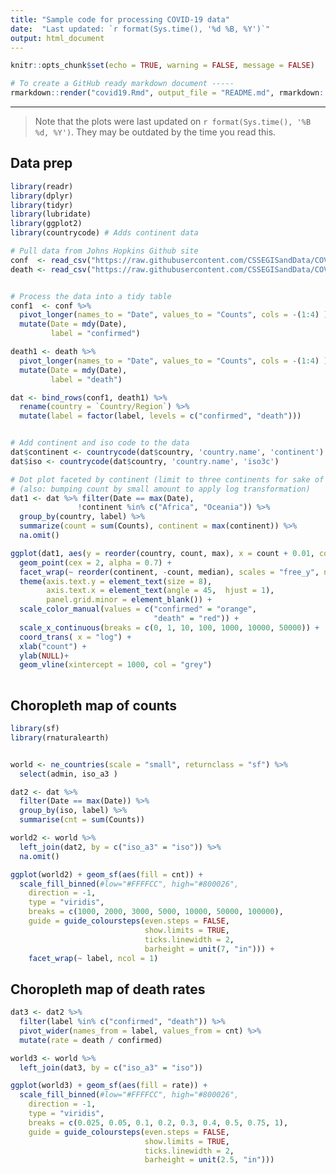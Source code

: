 ---
title: "Sample code for processing COVID-19 data"
date:  "Last updated: `r format(Sys.time(), '%d %B, %Y')`"
output: html_document
---

```{r setup, include=FALSE}
knitr::opts_chunk$set(echo = TRUE, warning = FALSE, message = FALSE)
```

```{r eval = FALSE, echo = FALSE}
# To create a GitHub ready markdown document -----
rmarkdown::render("covid19.Rmd", output_file = "README.md", rmarkdown::md_document(variant = "markdown_github"))
```

-----

> Note that the plots were last updated on `r format(Sys.time(), '%B %d, %Y')`. They may be outdated by the time you read this.


## Data prep

```{r}

library(readr)
library(dplyr)
library(tidyr)
library(lubridate)
library(ggplot2)
library(countrycode) # Adds continent data

# Pull data from Johns Hopkins Github site
conf  <- read_csv("https://raw.githubusercontent.com/CSSEGISandData/COVID-19/master/csse_covid_19_data/csse_covid_19_time_series/time_series_covid19_confirmed_global.csv")
death <- read_csv("https://raw.githubusercontent.com/CSSEGISandData/COVID-19/master/csse_covid_19_data/csse_covid_19_time_series/time_series_covid19_deaths_global.csv")


# Process the data into a tidy table
conf1  <- conf %>% 
  pivot_longer(names_to = "Date", values_to = "Counts", cols = -(1:4) ) %>% 
  mutate(Date = mdy(Date),
         label = "confirmed")

death1 <- death %>% 
  pivot_longer(names_to = "Date", values_to = "Counts", cols = -(1:4) ) %>% 
  mutate(Date = mdy(Date),
         label = "death")

dat <- bind_rows(conf1, death1) %>% 
  rename(country = `Country/Region`) %>% 
  mutate(label = factor(label, levels = c("confirmed", "death")))


# Add continent and iso code to the data
dat$continent <- countrycode(dat$country, 'country.name', 'continent')
dat$iso <- countrycode(dat$country, 'country.name', 'iso3c')
```



```{r fig.height = 6, fig.width = 11}
# Dot plot faceted by continent (limit to three continents for sake of fig size)
# (also: bumping count by small amount to apply log transformation)
dat1 <- dat %>% filter(Date == max(Date),
               !continent %in% c("Africa", "Oceania")) %>% 
  group_by(country, label) %>% 
  summarize(count = sum(Counts), continent = max(continent)) %>% 
  na.omit()

ggplot(dat1, aes(y = reorder(country, count, max), x = count + 0.01, col = label)) + 
  geom_point(cex = 2, alpha = 0.7) + 
  facet_wrap(~ reorder(continent, -count, median), scales = "free_y", ncol = 3) +
  theme(axis.text.y = element_text(size = 8),
        axis.text.x = element_text(angle = 45,  hjust = 1),
        panel.grid.minor = element_blank()) +
  scale_color_manual(values = c("confirmed" = "orange", 
                                "death" = "red")) +
  scale_x_continuous(breaks = c(0, 1, 10, 100, 1000, 10000, 50000)) +
  coord_trans( x = "log") +
  xlab("count") +
  ylab(NULL)+
  geom_vline(xintercept = 1000, col = "grey")
  
```


## Choropleth map of counts

```{r fig.width = 8, fig.height = 9}
library(sf)
library(rnaturalearth)


world <- ne_countries(scale = "small", returnclass = "sf") %>% 
  select(admin, iso_a3 )

dat2 <- dat %>% 
  filter(Date == max(Date)) %>% 
  group_by(iso, label) %>% 
  summarise(cnt = sum(Counts)) 

world2 <- world %>% 
  left_join(dat2, by = c("iso_a3" = "iso")) %>% 
  na.omit()

ggplot(world2) + geom_sf(aes(fill = cnt)) +
  scale_fill_binned(#low="#FFFFCC", high="#800026", 
    direction = -1,
    type = "viridis",
    breaks = c(1000, 2000, 3000, 5000, 10000, 50000, 100000),
    guide = guide_coloursteps(even.steps = FALSE, 
                              show.limits = TRUE,
                              ticks.linewidth = 2,
                              barheight = unit(7, "in"))) +
    facet_wrap(~ label, ncol = 1)
```

## Choropleth map of death rates

```{r fig.width = 8, fig.height = 5}
dat3 <- dat2 %>% 
  filter(label %in% c("confirmed", "death")) %>% 
  pivot_wider(names_from = label, values_from = cnt) %>% 
  mutate(rate = death / confirmed)

world3 <- world %>% 
  left_join(dat3, by = c("iso_a3" = "iso")) 

ggplot(world3) + geom_sf(aes(fill = rate)) +
  scale_fill_binned(#low="#FFFFCC", high="#800026", 
    direction = -1,
    type = "viridis",
    breaks = c(0.025, 0.05, 0.1, 0.2, 0.3, 0.4, 0.5, 0.75, 1),
    guide = guide_coloursteps(even.steps = FALSE, 
                              show.limits = TRUE,
                              ticks.linewidth = 2,
                              barheight = unit(2.5, "in"))) 
```

